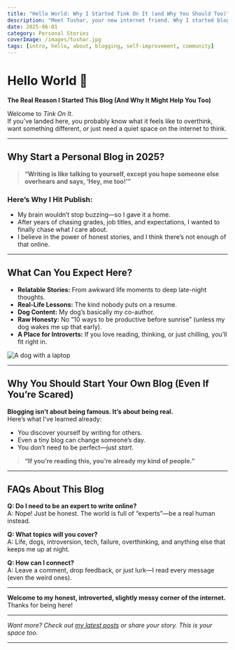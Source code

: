 ```yaml
---
title: "Hello World: Why I Started Tink On It (and Why You Should Too)"
description: "Meet Tushar, your new internet friend. Why I started blogging, what you’ll find here, and why every introvert deserves their own corner."
date: 2025-06-01
category: Personal Stories
coverImage: /images/tushar.jpg
tags: [intro, hello, about, blogging, self-improvement, community]
---
```



# Hello World 👋  
**The Real Reason I Started This Blog (And Why It Might Help You Too)**

Welcome to *Tink On It*.  
If you’ve landed here, you probably know what it feels like to overthink, want something different, or just need a quiet space on the internet to think.

---

## Why Start a Personal Blog in 2025?

> **“Writing is like talking to yourself, except you hope someone else overhears and says, ‘Hey, me too!’”**

### Here’s Why I Hit Publish:
- My brain wouldn’t stop buzzing—so I gave it a home.
- After years of chasing grades, job titles, and expectations, I wanted to finally chase what *I* care about.
- I believe in the power of honest stories, and I think there’s not enough of that online.

---

## What Can You Expect Here?

- **Relatable Stories:** From awkward life moments to deep late-night thoughts.
- **Real-Life Lessons:** The kind nobody puts on a resume.
- **Dog Content:** My dog’s basically my co-author.
- **Raw Honesty:** No “10 ways to be productive before sunrise” (unless my dog wakes me up that early).
- **A Place for Introverts:** If you love reading, thinking, or just chilling, you’ll fit right in.

<Image
  src="/images/dog-laptop.png"
  alt="A dog with a laptop"
  width={800}
  height={400}
  className="rounded-xl my-6 mx-auto shadow-lg"
/>

---

## Why You Should Start Your Own Blog (Even If You’re Scared)

**Blogging isn’t about being famous. It’s about being real.**  
Here’s what I’ve learned already:
- You discover yourself by writing for others.
- Even a tiny blog can change someone’s day.
- You don’t need to be perfect—just *start*.

> **“If you’re reading this, you’re already my kind of people.”**

---

## FAQs About This Blog

**Q: Do I need to be an expert to write online?**  
A: Nope! Just be honest. The world is full of “experts”—be a real human instead.

**Q: What topics will you cover?**  
A: Life, dogs, introversion, tech, failure, overthinking, and anything else that keeps me up at night.

**Q: How can I connect?**  
A: Leave a comment, drop feedback, or just lurk—I read every message (even the weird ones).

---

**Welcome to my honest, introverted, slightly messy corner of the internet.**  
Thanks for being here!

---

*Want more? Check out [my latest posts](/blog) or share your story. This is your space too.*

---

